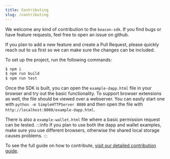 ```yaml
---
title: Contributing
slug: /contributing
---
```


We welcome any kind of contribution to the `beacon-sdk`. If you find bugs or have feature requests, feel free to open an issue on github.

If you plan to add a new feature and create a Pull Request, please quickly reach out to us first so we can make sure the changes can be included.

To set up the project, run the following commands:

```bash
$ npm i
$ npm run build
$ npm run test
```

Once the SDK is built, you can open the `example-dapp.html` file in your browser and try out the basic functionality.
To support browser extensions as well, the file should be viewed over a webserver.
You can easily start one with `python -m SimpleHTTPServer 8000` and then open the file with `http://localhost:8000/example-dapp.html`.

There is also a `example-wallet.html` file where a basic permission request can be tested.
:::info
If you plan to use both the dapp and wallet examples, make sure you use different browsers, otherwise the shared local storage causes problems.
:::

To see the full guide on how to contribute, [visit our detailed contribution guide](/guides/how-to-contribute).
